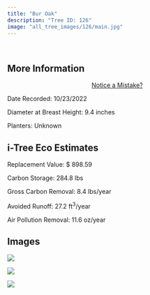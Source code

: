```yaml
---
title: "Bur Oak"
description: "Tree ID: 126"
image: "all_tree_images/126/main.jpg"
---
```


<br>

## **More Information**
::: column-margin
<center><a class="button" href="https://forms.gle/W6f5nwYxrM33hF4f7">Notice a Mistake?</a></center>
:::


Date Recorded:  10/23/2022

Diameter at Breast Height:  9.4  inches

Planters:  Unknown

## **i-Tree Eco Estimates**


 Replacement Value: $ 898.59

 Carbon Storage:  284.8  lbs

 Gross Carbon Removal:  8.4  lbs/year

 Avoided Runoff:  27.2  ft<sup>3</sup>/year

 Air Pollution Removal:  11.6  oz/year

## **Images**


 ![](all_tree_images/126/IMG_6844.jpg)

 ![](all_tree_images/126/IMG_6846.jpg)

 ![](all_tree_images/126/main.jpg)
